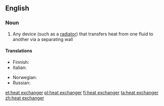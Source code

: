 ==English==

===Noun===
{{wikipedia}}
{{en-noun|head=[[heat]] [[exchanger]]}}

# {{context|physics|lang=en}}  Any device (such as a [[radiator]]) that transfers heat from one fluid to another via a separating wall

====Translations====
{{trans-top|device for transferring heat}}
* Finnish: {{t-|fi|lämmönvaihdin}}
* Italian: {{t-|it|scambiatore di calore|m}}
{{trans-mid}}
* Norwegian: {{t-|no|varmeveksler|m}}
* Russian: {{t+|ru|теплообменник|m|tr=t'eploobm'énnik}}
{{trans-bottom}}

[[et:heat exchanger]]
[[pl:heat exchanger]]
[[fi:heat exchanger]]
[[ta:heat exchanger]]
[[zh:heat exchanger]]